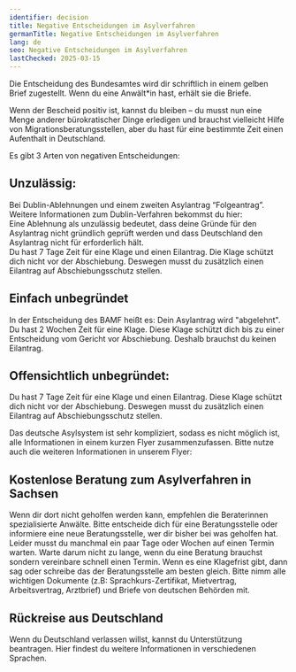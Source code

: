 ```yaml
---
identifier: decision
title: Negative Entscheidungen im Asylverfahren
germanTitle: Negative Entscheidungen im Asylverfahren
lang: de
seo: Negative Entscheidungen im Asylverfahren
lastChecked: 2025-03-15
---
```


Die Entscheidung des Bundesamtes wird dir schriftlich in einem gelben Brief zugestellt. Wenn du eine Anwält\*in hast, erhält sie die Briefe.

Wenn der Bescheid positiv ist, kannst du bleiben – du musst nun eine Menge anderer bürokratischer Dinge erledigen und brauchst vielleicht Hilfe von Migrationsberatungsstellen, aber du hast für eine bestimmte Zeit einen Aufenthalt in Deutschland.

Es gibt 3 Arten von negativen Entscheidungen:

## Unzulässig:

Bei Dublin-Ablehnungen und einem zweiten Asylantrag “Folgeantrag”. Weitere Informationen zum Dublin-Verfahren bekommst du hier: <InternalShortLink identifier="dublin" />  <br/>
Eine Ablehnung als unzulässig bedeutet, dass deine Gründe für den Asylantrag nicht gründlich geprüft werden und dass Deutschland den Asylantrag nicht für erforderlich hält. <br/>
Du hast 7 Tage Zeit für eine Klage und einen Eilantrag. Die Klage schützt dich nicht vor der Abschiebung. Deswegen musst du zusätzlich einen Eilantrag auf Abschiebungsschutz stellen. 

## Einfach unbegründet

In der Entscheidung des BAMF heißt es: Dein Asylantrag wird "abgelehnt". <br/>
Du hast 2 Wochen Zeit für eine Klage. Diese Klage schützt dich bis zu einer Entscheidung vom Gericht vor Abschiebung. Deshalb brauchst du keinen Eilantrag.

## Offensichtlich unbegründet:

Du hast 7 Tage Zeit für eine Klage und einen Eilantrag. Diese Klage schützt dich nicht vor der Abschiebung. Deswegen musst du zusätzlich einen Eilantrag auf Abschiebungsschutz stellen.

<Block identifier="get-legal-advice" />

Das deutsche Asylsystem ist sehr kompliziert, sodass es nicht möglich ist, alle Informationen in einem kurzen Flyer zusammenzufassen. Bitte nutze auch die weiteren Informationen in unserem Flyer: <InternalShortLink identifier="procedure" />

## Kostenlose Beratung zum Asylverfahren in Sachsen

<Block identifier="counseling_addresses" />

Wenn dir dort nicht geholfen werden kann, empfehlen die Beraterinnen spezialisierte Anwälte. Bitte entscheide dich für eine Beratungsstelle oder informiere eine neue Beratungsstelle, wer dir bisher bei was geholfen hat. Leider musst du manchmal ein paar Tage oder Wochen auf einen Termin warten. Warte darum nicht zu lange, wenn du eine Beratung brauchst sondern vereinbare schnell einen Termin. Wenn es eine Klagefrist gibt, dann sag oder schreibe das der Beratungsstelle am besten gleich. Bitte nimm alle wichtigen Dokumente (z.B: Sprachkurs-Zertifikat, Mietvertrag, Arbeitsvertrag, Arztbrief) und Briefe von deutschen Behörden mit.

## Rückreise aus Deutschland

Wenn du Deutschland verlassen willst, kannst du Unterstützung beantragen. Hier findest du weitere Informationen in verschiedenen Sprachen.

<Block identifier="return" />
